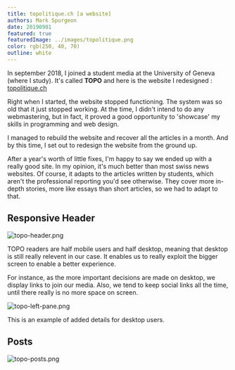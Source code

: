 ```yaml
---
title: topolitique.ch [a website]
authors: Mark Spurgeon
date: 20190901
featured: true
featuredImage: ../images/topolitique.png
color: rgb(250, 40, 70)
outline: white
---
```


In september 2018, I joined a student media at 
the University of Geneva (where I study). It's called **TOPO**
and here is the website I redesigned : [topolitique.ch](https://topolitique.ch)

Right when I started, the website stopped functioning. The 
system was so old that it just stopped working. At the time,
I didn't intend to do any webmastering, but in fact, it proved a 
good opportunity to 'showcase' my skills in programming and web 
design.

I managed to rebuild the website and recover all the articles
in a month. And by this time, I set out to redesign the 
website from the ground up.

After a year's worth of little fixes, I'm happy to say we 
ended up with a really good site. In my opinion, it's much better
than most swiss news websites. Of course, it adapts 
to the articles written by students, which aren't the professional
reporting you'd see otherwise. They cover more in-depth stories, more
like essays than short articles, so we had to adapt to that.

## Responsive Header

![topo-header.png](../images/topo-header.png)

TOPO readers are half mobile users and half desktop, meaning that desktop is still
really relevent in our case. It enables us to really exploit the bigger screen
to enable a better experience. 

For instance, as the more important decisions are made on desktop, we display links
to join our media. Also, we tend to keep social links all the time, until there 
really is no more space on screen.

![topo-left-pane.png](../images/topo-left-pane.png)

This is an example of added details for desktop users.

## Posts

![topo-posts.png](../images/topo-posts.png)

